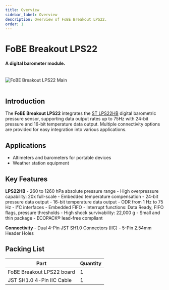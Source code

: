 ```yaml
---
title: Overview
sidebar_label: Overview
description: Overview of FoBE Breakout LPS22.
order: 1
---
```


# FoBE Breakout LPS22

#### A digital barometer module.

<br/>
<div style={{ textAlign: 'center' }}>
  <img src="/img/products/f2201-r1a.main.png" alt="FoBE Breakout LPS22 Main" style={{ width: '80%', height: 'auto' }} />
</div>
<br/>

## Introduction

The **FoBE Breakout LPS22** integrates the [ST LPS22HB](https://www.st.com/en/mems-and-sensors/lps22hb.html) digital barometric pressure sensor, supporting data output rates up to 75Hz with 24-bit pressure and 16-bit temperature data output. Multiple connectivity options are provided for easy integration into various applications.

## Applications

- Altimeters and barometers for portable devices
- Weather station equipment

## Key Features

**LPS22HB**
    - 260 to 1260 hPa absolute pressure range
    - High overpressure capability: 20x full-scale
    - Embedded temperature compensation
    - 24-bit pressure data output
    - 16-bit temperature data output
    - ODR from 1 Hz to 75 Hz
    - I²C interfaces
    - Embedded FIFO
    - Interrupt functions: Data Ready, FIFO flags, pressure thresholds
    - High shock survivability: 22,000 g
    - Small and thin package
    - ECOPACK® lead-free compliant

**Connectivity**
    - Dual 4-Pin JST SH1.0 Connectors (IIC)
    - 5-Pin 2.54mm Header Holes


## Packing List

|Part                      |Quantity |
|--------------------------|---------|
|FoBE Breakout LPS22 board |1        |
|JST SH1.0 4-Pin IIC Cable |1        |
